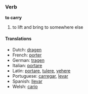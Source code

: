 ===Verb===
'''to carry'''

# to lift and bring to somewhere else

====Translations====
*Dutch: [[dragen]]
*French: [[porter]]
*German: [[tragen]]
*Italian: [[portare]]
*Latin: [[portare]], [[tulere]], [[vehere]]
*Portuguese: [[carregar]], [[levar]]
*Spanish: [[llevar]]
*Welsh: [[cario]]